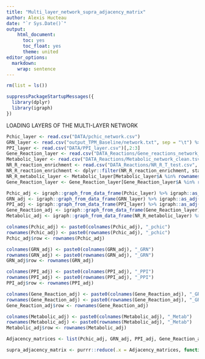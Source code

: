 ```yaml
---
title: "Multi_layer_network_supra_adjacency_matrix"
author: Alexis Hucteau
date: "`r Sys.Date()`"
output:
    html_document:
      toc: yes
      toc_float: yes
      theme: united
editor_options:
  markdown:
    wrap: sentence
---
```



```r
rm(list = ls())

suppressPackageStartupMessages({
  library(dplyr)
  library(igraph)
})
```

LOADING LAYERS OF THE MULTI-LAYER NETWORK

```r
Pchic_layer <- read.csv("DATA/pchic_network.csv")
GRN_layer <- read.csv("output_TPM_Baseline/network.txt", sep = "\t") %>% dplyr::filter(pvalue < 0.05) %>% .[,1:2]
PPI_layer <- read.csv("DATA/PPI_layer.csv")[,2:3]
Gene_Reaction_layer <- read.csv("DATA_Reactions/Gene_reactions_network_cleaned.csv")
Metabolic_layer <- read.csv("DATA_Reactions/Metabolic_network_clean.tsv", sep = "\t")
NR_R_reaction_enrichment <- read.csv("DATA_Reactions/NR_R_T_test.csv", row.names = 1)
NR_R_reaction_enrichment <- dplyr::filter(NR_R_reaction_enrichment, statistic > summary(NR_R_reaction_enrichment$statistic)[5] | statistic < summary(NR_R_reaction_enrichment$statistic)[3])
NR_R_metabolic_layer <- Metabolic_layer[Metabolic_layer$A %in% rownames(NR_R_reaction_enrichment),]
Gene_Reaction_layer <- Gene_Reaction_layer[Gene_Reaction_layer$A %in% rownames(NR_R_reaction_enrichment),]
```

```r
Pchic_adj <- igraph::graph_from_data_frame(Pchic_layer) %>% igraph::as_adj(., type = "both", sparse = F) %>% as.data.frame()
GRN_adj <- igraph::graph_from_data_frame(GRN_layer) %>% igraph::as_adj(., type = "both", sparse = F) %>% as.data.frame()
PPI_adj <- igraph::graph_from_data_frame(PPI_layer) %>% igraph::as_adj(., type = "both", sparse = F) %>% as.data.frame()
Gene_Reaction_adj <- igraph::graph_from_data_frame(Gene_Reaction_layer) %>% igraph::as_adj(., type = "both", sparse = F) %>% as.data.frame()
Metabolic_adj <- igraph::graph_from_data_frame(NR_R_metabolic_layer) %>% igraph::as_adj(., type = "both", sparse = F) %>% as.data.frame()

```

```r
colnames(Pchic_adj) <- paste0(colnames(Pchic_adj), "_pchic")
rownames(Pchic_adj) <- paste0(rownames(Pchic_adj), "_pchic")
Pchic_adj$row <- rownames(Pchic_adj)

colnames(GRN_adj) <- paste0(colnames(GRN_adj), "_GRN")
rownames(GRN_adj) <- paste0(rownames(GRN_adj), "_GRN")
GRN_adj$row <- rownames(GRN_adj)

colnames(PPI_adj) <- paste0(colnames(PPI_adj), "_PPI")
rownames(PPI_adj) <- paste0(rownames(PPI_adj), "_PPI")
PPI_adj$row <- rownames(PPI_adj)

colnames(Gene_Reaction_adj) <- paste0(colnames(Gene_Reaction_adj), "_GRM")
rownames(Gene_Reaction_adj) <- paste0(rownames(Gene_Reaction_adj), "_GRM")
Gene_Reaction_adj$row <- rownames(Gene_Reaction_adj)

colnames(Metabolic_adj) <- paste0(colnames(Metabolic_adj), "_Metab")
rownames(Metabolic_adj) <- paste0(rownames(Metabolic_adj), "_Metab")
Metabolic_adj$row <- rownames(Metabolic_adj)
```

```r
Adjacency_matrices <- list(Pchic_adj, GRN_adj, PPI_adj, Gene_Reaction_adj, Metabolic_adj)

supra_adjacency_matrix <- purrr::reduce(.x = Adjacency_matrices, function(a,b) merge(x = a, y = b, all.x = T, all.y = T, by.x = "row", by.y = "row"))
```

